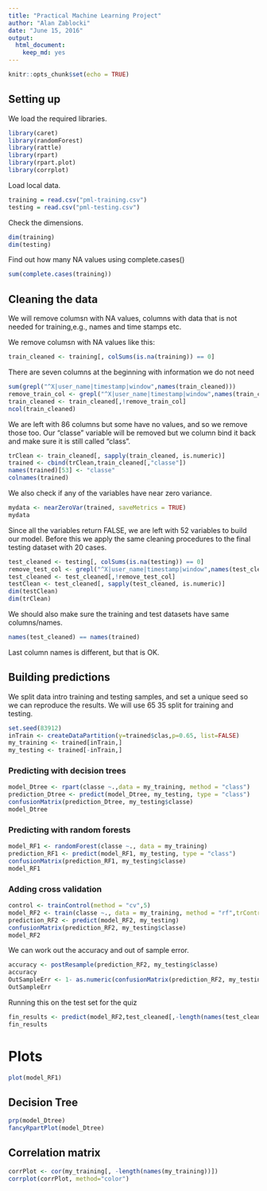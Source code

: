 ```yaml
---
title: "Practical Machine Learning Project"
author: "Alan Zablocki"
date: "June 15, 2016"
output: 
  html_document: 
    keep_md: yes
---
```


```r
knitr::opts_chunk$set(echo = TRUE)
```

## Setting up

We load the required libraries.
```r
library(caret)
library(randomForest)
library(rattle)
library(rpart)
library(rpart.plot)
library(corrplot)
```
Load local data.
```r
training = read.csv("pml-training.csv")
testing = read.csv("pml-testing.csv")
```
Check the dimensions.
```r
dim(training)
dim(testing)
```
Find out how many NA values using complete.cases()
```r
sum(complete.cases(training))
```
## Cleaning the data

We will remove columsn with NA values, columns with data that is not needed for training,e.g., names and time stamps etc.

We remove columsn with NA values like this:
```r
train_cleaned <- training[, colSums(is.na(training)) == 0]
```
There are seven columns at the beginning with information we do not need
```r
sum(grepl("^X|user_name|timestamp|window",names(train_cleaned)))
remove_train_col <- grepl("^X|user_name|timestamp|window",names(train_cleaned))
train_cleaned <- train_cleaned[,!remove_train_col]
ncol(train_cleaned)
```
We are left with 86 columns but some have no values, and so we remove those too. Our "classe" variable will be removed but we column bind it back and make sure it is still called "class". 
```r
trClean <- train_cleaned[, sapply(train_cleaned, is.numeric)]
trained <- cbind(trClean,train_cleaned[,"classe"])
names(trained)[53] <- "classe"
colnames(trained)
```
We also check if any of the variables have near zero variance.
```r
mydata <- nearZeroVar(trained, saveMetrics = TRUE)
mydata
```
Since all the variables return FALSE, we are left with 52 variables to build our model. Before this we apply the same cleaning procedures to the final testing dataset with 20 cases.

```r
test_cleaned <- testing[, colSums(is.na(testing)) == 0]
remove_test_col <- grepl("^X|user_name|timestamp|window",names(test_cleaned))
test_cleaned <- test_cleaned[,!remove_test_col]
testClean <- test_cleaned[, sapply(test_cleaned, is.numeric)]
dim(testClean)
dim(trClean)
```
We should also make sure the training and test datasets have same
columns/names.
```r
names(test_cleaned) == names(trained)
```
Last column names is different, but that is OK. 

## Building predictions
We split data intro training and testing samples, and set a unique seed
so we can reproduce the results. We will use 65 35 split for training and testing.

```r
set.seed(83912)
inTrain <- createDataPartition(y=trained$clas,p=0.65, list=FALSE)
my_training <- trained[inTrain,]
my_testing <- trained[-inTrain,]
```

### Predicting with decision trees
```r
model_Dtree <- rpart(classe ~.,data = my_training, method = "class")
prediction_Dtree <- predict(model_Dtree, my_testing, type = "class")
confusionMatrix(prediction_Dtree, my_testing$classe)
model_Dtree
```
### Predicting with random forests
```r
model_RF1 <- randomForest(classe ~., data = my_training)
prediction_RF1 <- predict(model_RF1, my_testing, type = "class")
confusionMatrix(prediction_RF1, my_testing$classe)
model_RF1
```

### Adding cross validation
```r
control <- trainControl(method = "cv",5)
model_RF2 <- train(classe ~., data = my_training, method = "rf",trControl=control, ntree=50)
prediction_RF2 <- predict(model_RF2, my_testing)
confusionMatrix(prediction_RF2, my_testing$classe)
model_RF2
```
We can work out the accuracy and out of sample error.
```r
accuracy <- postResample(prediction_RF2, my_testing$classe)
accuracy
OutSampleErr <- 1- as.numeric(confusionMatrix(prediction_RF2, my_testing$classe)$overall[1])
OutSampleErr
```
Running this on the test set for the quiz
```r
fin_results <- predict(model_RF2,test_cleaned[,-length(names(test_cleaned))])
fin_results
```
# Plots
```r
plot(model_RF1)
```
## Decision Tree
```r
prp(model_Dtree)
fancyRpartPlot(model_Dtree)
```
## Correlation matrix

```r
corrPlot <- cor(my_training[, -length(names(my_training))])
corrplot(corrPlot, method="color")
```